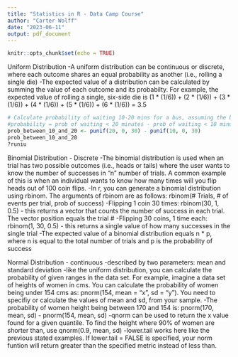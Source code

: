 ---
title: "Statistics in R - Data Camp Course"
author: "Carter Wolff"
date: "2023-06-11"
output: pdf_document
---

```{r setup, include=FALSE}
knitr::opts_chunk$set(echo = TRUE)
```

Uniform Distribution
-A uniform distribution can be continuous or discrete, where each outcome shares an equal probability as another (i.e., rolling a single die)
-The expected value of a distribution can be calculated by summing the value of each outcome and its probabilty. For example, the expected value of rolling a single, six-side die is (1 * (1/6)) + (2 * (1/6)) + (3 * (1/6)) + (4 * (1/6)) + (5 * (1/6)) + (6 * (1/6)) = 3.5
```{r}
# Calculate probability of waiting 10-20 mins for a bus, assuming the bus can arrive at any time with 0-30 minutes (continuous uniform distribution)
#probability = prob of waiting < 20 minutes - prob of waiting < 10 minutes
prob_between_10_and_20 <- punif(20, 0, 30) - punif(10, 0, 30)
prob_between_10_and_20
?runiu

```
Binomial Distribution - Discrete
-The binomial distribution is used when an trial has two possible outcomes (i.e., heads or tails) where the user wants to know the number of successes in "n" number of trials. A common example of this is when an individual wants to know how many times will you flip heads out of 100 coin flips.
-In r, you can generate a binomial distribution using rbinom. The arguments of rbinom are as follows: rbinom(# Trials, # of events per trial, prob of success)
-Flipping 1 coin 30 times: rbinom(30, 1, 0.5) - this returns a vector that counts the number of success in each trial. The vector position equals the trial #
-Flipping 30 coins, 1 time each: rbinom(1, 30, 0.5) - this returns a single value of how many successes in the single trial
-The expected value of a binomial distribution equals n * p, where n is equal to the total number of trials and p is the probability of success

Normal Distribution - continuous
-described by two parameters: mean and standard deviation
-like the uniform distribution, you can calculate the probability of given ranges in the data set. For example, imagine a data set of heights of women in cms. You can calculate the probability of women being under 154 cms as: pnorm(154, mean = "x", sd = "y"). You need to specifiy or calculate the values of mean and sd, from your sample.
-The probability of women height being between 170 and 154 is: pnorm(170, mean, sd) - pnorm(154, mean, sd)
-qnorm can be used to return the x value found for a given quantile. To find the height where 90% of women are shorter than, use qnorm(0.9, mean, sd)
-lower.tail works here like the previous stated examples. If lower.tail = FALSE is specified, your norm funtion will return greater than the specified metric instead of less than.


